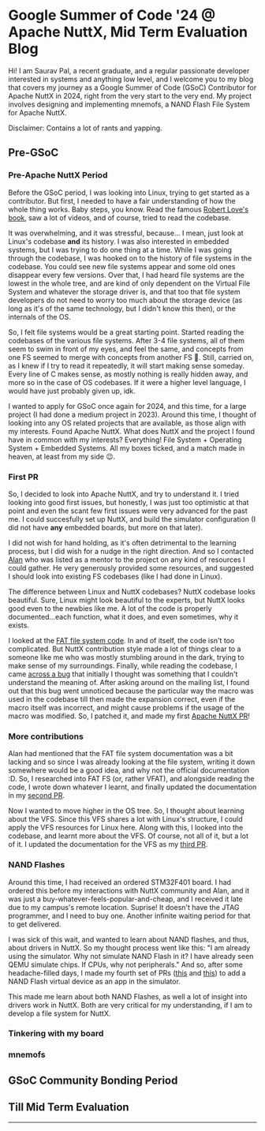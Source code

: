

# Google Summer of Code '24 @ Apache NuttX, Mid Term Evaluation Blog

Hi! I am Saurav Pal, a recent graduate, and a regular passionate developer interested in systems and anything low level, and I welcome you to my blog that covers my journey as a Google Summer of Code (GSoC) Contributor for Apache NuttX in 2024, right from the very start to the very end. My project involves designing and implementing mnemofs, a NAND Flash File System for Apache NuttX.

<Callout type="info" emoji="ℹ️">
Disclaimer: Contains a lot of rants and yapping.
</Callout>

## Pre-GSoC

### Pre-Apache NuttX Period

Before the GSoC period, I was looking into Linux, trying to get started as a contributor. But first, I needed to have a fair understanding of how the whole thing works. Baby steps, you know. Read the famous [Robert Love's book](http://www.doc-developpement-durable.org/file/Projets-informatiques/cours-&-manuels-informatiques/Linux/Linux%20Kernel%20Development,%203rd%20Edition.pdf), saw a lot of videos, and of course, tried to read the codebase.

It was overwhelming, and it was stressful, because... I mean, just look at Linux's codebase **and** its history. I was also interested in embedded systems, but I was trying to do one thing at a time. While I was going through the codebase, I was hooked on to the history of file systems in the codebase. You could see new file systems appear and some old ones disappear every few versions. Over that, I had heard file systems are the lowest in the whole tree, and are kind of only dependent on the Virtual File System and whatever the storage driver is, and that too that file system developers do not need to worry too much about the storage device (as long as it's of the same technology, but I didn't know this then), or the internals of the OS.

So, I felt file systems would be a great starting point. Started reading the codebases of the various file systems. After 3-4 file systems, all of them seem to swim in front of my eyes, and feel the same, and concepts from one FS seemed to merge with concepts from another FS 🫠. Still, carried on, as I knew if I try to read it repeatedly, it will start making sense someday. Every line of C makes sense, as mostly nothing is really hidden away, and more so in the case of OS codebases. If it were a higher level language, I would have just probably given up, idk.

I wanted to apply for GSoC once again for 2024, and this time, for a large project (I had done a medium project in 2023). Around this time, I thought of looking into any OS related projects that are available, as those align with my interests. Found Apache NuttX. What does NuttX and the project I found have in common with my interests? Everything! File System + Operating System + Embedded Systems. All my boxes ticked, and a match made in heaven, at least from my side 😉.

### First PR

So, I decided to look into Apache NuttX, and try to understand it. I tried looking into good first issues, but honestly, I was just too optimistic at that point and even the scant few first issues were very advanced for the past me. I could succesfully set up NuttX, and build the simulator configuration (I did not have **any** embedded boards, but more on that later).

I did not wish for hand holding, as it's often detrimental to the learning process, but I did wish for a nudge in the right direction. And so I contacted [Alan](https://github.com/acassis) who was listed as a mentor to the project on any kind of resources I could gather. He very generously provided some resources, and suggested I should look into existing FS codebases (like I had done in Linux).

The difference between Linux and NuttX codebases? NuttX codebase looks beautiful. Sure, Linux might look beautiful to the experts, but NuttX looks good even to the newbies like me. A lot of the code is properly documented...each function, what it does, and even sometimes, why it exists.

I looked at the [FAT file system code](https://github.com/apache/nuttx/tree/master/fs/fat). In and of itself, the code isn't too complicated. But NuttX contribution style made a lot of things clear to a someone like me who was mostly stumbling around in the dark, trying to make sense of my surroundings. Finally, while reading the codebase, I came [across a bug](https://github.com/apache/nuttx/pull/11647) that initially I thought was something that I couldn't understand the meaning of. After asking around on the mailing list, I found out that this bug went unnoticed because the particular way the macro was used in the codebase till then made the expansion correct, even if the macro itself was incorrect, and might cause problems if the usage of the macro was modified. So, I patched it, and made my first [Apache NuttX PR](https://github.com/apache/nuttx/pull/11647)!

### More contributions

Alan had mentioned that the FAT file system documentation was a bit lacking and so since I was already looking at the file system, writing it down somewhere would be a good idea, and why not the official documentation :D. So, I researched into FAT FS (or, rather VFAT), and alongside reading the code, I wrote down whatever I learnt, and finally updated the documentation in my [second PR](https://github.com/apache/nuttx/pull/11656).

Now I wanted to move higher in the OS tree. So, I thought about learning about the VFS. Since this VFS shares a lot with Linux's structure, I could apply the VFS resources for Linux here. Along with this, I looked into the codebase, and learnt more about the VFS. Of course, not all of it, but a lot of it. I updated the documentation for the VFS as my [third PR](https://github.com/apache/nuttx/pull/11730).

### NAND Flashes

Around this time, I had received an ordered STM32F401 board. I had ordered this before my interactions with NuttX community and Alan, and it was just a buy-whatever-feels-popular-and-cheap, and I received it late due to my campus's remote location. Suprise! It doesn't have the JTAG programmer, and I need to buy one. Another infinite waiting period for that to get delivered.

I was sick of this wait, and wanted to learn about NAND flashes, and thus, about drivers in NuttX. So my thought process went like this: "I am already using the simulator. Why not simulate NAND Flash in it? I have already seen QEMU simulate chips. If CPUs, why not peripherals." And so, after some headache-filled days, I made my fourth set of PRs ([this](https://github.com/apache/nuttx/pull/11806) and [this](https://github.com/apache/nuttx-apps/pull/2319)) to add a NAND Flash virtual device as an app in the simulator.

This made me learn about both NAND Flashes, as well a lot of insight into drivers work in NuttX. Both are very critical for my understanding, if I am to develop a file system for NuttX.

### Tinkering with my board

### mnemofs

## GSoC Community Bonding Period

## Till Mid Term Evaluation

---

<Cards>
<Card icon="❰&emsp;" title="Mnemofs Master Node" href={prev} />
<Card icon="❱&emsp;" title="GSoC '24 @ Apache NuttX, End Evaluation Blog" href={next} />
</Cards>
<br/>
<Card icon="⌂&emsp;" title="Home" href={home} />